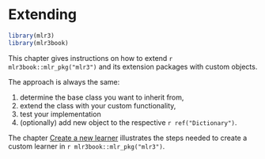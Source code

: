 # Extending {#extending}

```r
library(mlr3)
library(mlr3book)
```

This chapter gives instructions on how to extend `r mlr3book::mlr_pkg("mlr3")` and its extension packages with custom objects.

The approach is always the same:

1. determine the base class you want to inherit from,
1. extend the class with your custom functionality,
1. test your implementation
1. (optionally) add new object to the respective `r ref("Dictionary")`.

The chapter [Create a new learner](#extending-learners) illustrates the steps needed to create a custom learner in `r mlr3book::mlr_pkg("mlr3")`.

